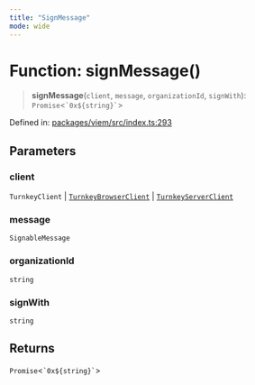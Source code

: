 ```yaml
---
title: "SignMessage"
mode: wide
---
```

  
# Function: signMessage()

> **signMessage**(`client`, `message`, `organizationId`, `signWith`): `Promise`\<`` `0x${string}` ``\>

Defined in: [packages/viem/src/index.ts:293](https://github.com/tkhq/sdk/blob/d88b5e1f9a6cca8e54e61f8a127aa90fcebeaa2e/packages/viem/src/index.ts#L293)

## Parameters

### client

`TurnkeyClient` | [`TurnkeyBrowserClient`](../../../sdk-browser/index/TurnkeyBrowserClient/readme) | [`TurnkeyServerClient`](../../../sdk-server/index/TurnkeyServerClient/readme)

### message

`SignableMessage`

### organizationId

`string`

### signWith

`string`

## Returns

`Promise`\<`` `0x${string}` ``\>
